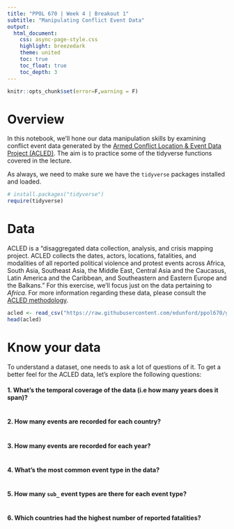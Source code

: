 ```yaml
---
title: "PPOL 670 | Week 4 | Breakout 1"
subtitle: "Manipulating Conflict Event Data" 
output: 
  html_document:
    css: async-page-style.css
    highlight: breezedark
    theme: united
    toc: true
    toc_float: true
    toc_depth: 3
---
```


```r
knitr::opts_chunk$set(error=F,warning = F)
```

# Overview

In this notebook, we'll hone our data manipulation skills by examining conflict event data generated by the [Armed Conflict Location & Event Data Project (ACLED)](https://acleddata.com/#/dashboard). The aim is to practice some of the tidyverse functions covered in the lecture. 

As always, we need to make sure we have the `tidyverse` packages installed and loaded. 

```r
# install.packages("tidyverse")  
require(tidyverse) 
```


# Data 

ACLED is a "disaggregated data collection, analysis, and crisis mapping project. ACLED collects the dates, actors, locations, fatalities, and modalities of all reported political violence and protest events across Africa, South Asia, Southeast Asia, the Middle East, Central Asia and the Caucasus, Latin America and the Caribbean, and Southeastern and Eastern Europe and the Balkans." For this exercise, we'll focus just on the data pertaining to _Africa_. For more information regarding these data, please consult the [ACLED methodology](https://acleddata.com/resources/methodology/).

```r
acled <- read_csv("https://raw.githubusercontent.com/edunford/ppol670/gh-pages/Lectures/week_04/walkthrough/acled_africa.csv")
head(acled)
```


# Know your data

To understand a dataset, one needs to ask a lot of questions of it. To get a better feel for the ACLED data, let's explore the following questions:

#### 1. What's the temporal coverage of the data (i.e how many years does it span)?

```r

```


#### 2. How many events are recorded for each country? 

```r

```

#### 3. How many events are recorded for each year?

```r

```


#### 4. What's the most common event type in the data?

```r

```


#### 5. How many `sub_` event types are there for each event type?

```r

```


#### 6. Which countries had the highest number of reported fatalities? 

```r

```

